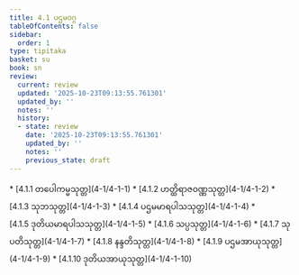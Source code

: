 ```yaml
---
title: 4.1 ပဌမဝဂ္ဂ
tableOfContents: false
sidebar:
  order: 1
type: tipitaka
basket: su
book: sn
review:
  current: review
  updated: '2025-10-23T09:13:55.761301'
  updated_by: ''
  notes: ''
  history:
  - state: review
    date: '2025-10-23T09:13:55.761301'
    updated_by: ''
    notes: ''
    previous_state: draft
---
```



<ReviewStatus review={frontmatter.review} showDetails={true} />

<HypothesisAnnotation frontmatter={frontmatter} />

<DynamicBreadcrumb />



<TableOfContents book="sn" section="4.1">
* [4.1.1 တပေါကမ္မသုတ္တ](4-1/4-1-1)
* [4.1.2 ဟတ္ထိရာဇဝဏ္ဏသုတ္တ](4-1/4-1-2)
* [4.1.3 သုဘသုတ္တ](4-1/4-1-3)
* [4.1.4 ပဌမမာရပါသသုတ္တ](4-1/4-1-4)
* [4.1.5 ဒုတိယမာရပါသသုတ္တ](4-1/4-1-5)
* [4.1.6 သပ္ပသုတ္တ](4-1/4-1-6)
* [4.1.7 သုပတိသုတ္တ](4-1/4-1-7)
* [4.1.8 နန္ဒတိသုတ္တ](4-1/4-1-8)
* [4.1.9 ပဌမအာယုသုတ္တ](4-1/4-1-9)
* [4.1.10 ဒုတိယအာယုသုတ္တ](4-1/4-1-10)
</TableOfContents>